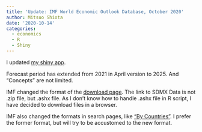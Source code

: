 ```yaml
---
title: 'Update: IMF World Economic Outlook Database, October 2020'
author: Mitsuo Shiota
date: '2020-10-14'
categories:
  - economics
  - R
  - Shiny
---
```


I updated [my shiny app](https://mitsuoxv.shinyapps.io/imf-weo/).

Forecast period has extended from 2021 in April version to 2025. And "Concepts" are not limited.

IMF changed the format of the [download page](https://www.imf.org/en/Publications/WEO/weo-database/2020/October). The link to SDMX Data is not .zip file, but .ashx file. As I don't know how to handle .ashx file in R script, I have decided to download files in a browser.

IMF also changed the formats in search pages, like ["By Countries"](https://www.imf.org/en/Publications/WEO/weo-database/2020/October/select-country-group). I prefer the former format, but will try to be accustomed to the new format.
